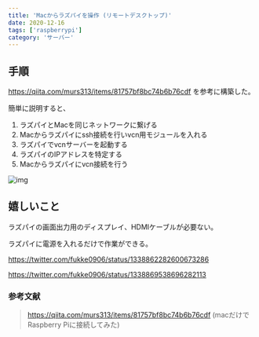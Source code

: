 ```yaml
---
title: 'Macからラズパイを操作 (リモートデスクトップ)'
date: 2020-12-16
tags: ['raspberrypi']
category: 'サーバー'
---
```


## 手順

https://qiita.com/murs313/items/81757bf8bc74b6b76cdf を参考に構築した。

簡単に説明すると、

1. ラズパイとMacを同じネットワークに繋げる
2. Macからラズパイにssh接続を行いvcn用モジュールを入れる
3. ラズパイでvcnサーバーを起動する
4. ラズパイのIPアドレスを特定する
5. Macからラズパイにvcn接続を行う

![img](https://i.gyazo.com/58035c0b03bc1ca30a732fcb4e8e485f.jpg)

## 嬉しいこと

ラズパイの画面出力用のディスプレイ、HDMIケーブルが必要ない。

ラズパイに電源を入れるだけで作業ができる。

https://twitter.com/fukke0906/status/1338862282600673286

https://twitter.com/fukke0906/status/1338869538696282113

### 参考文献

> https://qiita.com/murs313/items/81757bf8bc74b6b76cdf (macだけでRaspberry
> Piに接続してみた)
